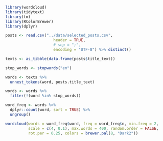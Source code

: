 ```r
library(wordcloud)
library(tidytext)
library(tm)
library(RColorBrewer)
library(dplyr)
```

```r
posts <- read.csv("../data/selected_posts.csv", 
                     header = TRUE, 
                     # sep = ";", 
                     encoding = "UTF-8") %>% distinct()
```

```r

texts <- as_tibble(data.frame(posts$title_text))

stop_words <- stopwords("en")

words <- texts %>%
  unnest_tokens(word, posts.title_text)

words <- words %>%
  filter(!(word %in% stop_words))
```


```r
word_freq <- words %>%
  dplyr::count(word, sort = TRUE) %>%
  ungroup()

wordcloud(words = word_freq$word, freq = word_freq$n, min.freq = 2,
          scale = c(4, 0.1), max.words = 400, random.order = FALSE,
          rot.per = 0.25, colors = brewer.pal(8, "Dark2"))
```


